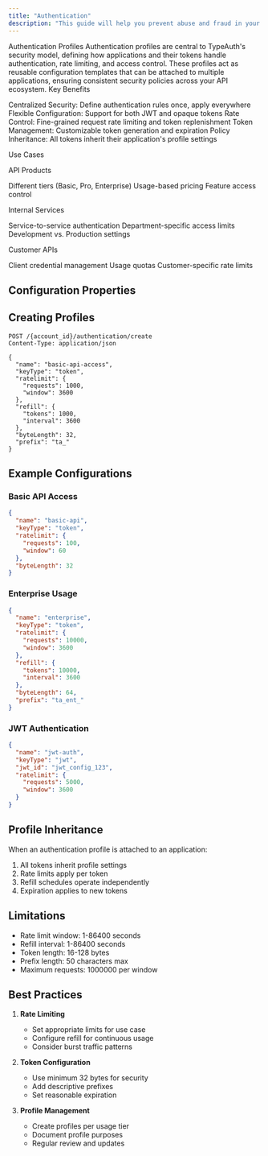 ```yaml
---
title: "Authentication"
description: "This guide will help you prevent abuse and fraud in your application"
---
```



Authentication Profiles
Authentication profiles are central to TypeAuth's security model, defining how applications and their tokens handle authentication, rate limiting, and access control. These profiles act as reusable configuration templates that can be attached to multiple applications, ensuring consistent security policies across your API ecosystem.
Key Benefits

Centralized Security: Define authentication rules once, apply everywhere
Flexible Configuration: Support for both JWT and opaque tokens
Rate Control: Fine-grained request rate limiting and token replenishment
Token Management: Customizable token generation and expiration
Policy Inheritance: All tokens inherit their application's profile settings

Use Cases

API Products

Different tiers (Basic, Pro, Enterprise)
Usage-based pricing
Feature access control


Internal Services

Service-to-service authentication
Department-specific access limits
Development vs. Production settings


Customer APIs

Client credential management
Usage quotas
Customer-specific rate limits

## Configuration Properties


## Creating Profiles

```http
POST /{account_id}/authentication/create
Content-Type: application/json

{
  "name": "basic-api-access",
  "keyType": "token",
  "ratelimit": {
    "requests": 1000,
    "window": 3600
  },
  "refill": {
    "tokens": 1000,
    "interval": 3600
  },
  "byteLength": 32,
  "prefix": "ta_"
}
```

## Example Configurations

### Basic API Access
```json
{
  "name": "basic-api",
  "keyType": "token",
  "ratelimit": {
    "requests": 100,
    "window": 60
  },
  "byteLength": 32
}
```

### Enterprise Usage
```json
{
  "name": "enterprise",
  "keyType": "token",
  "ratelimit": {
    "requests": 10000,
    "window": 3600
  },
  "refill": {
    "tokens": 10000,
    "interval": 3600
  },
  "byteLength": 64,
  "prefix": "ta_ent_"
}
```

### JWT Authentication
```json
{
  "name": "jwt-auth",
  "keyType": "jwt",
  "jwt_id": "jwt_config_123",
  "ratelimit": {
    "requests": 5000,
    "window": 3600
  }
}
```

## Profile Inheritance

When an authentication profile is attached to an application:
1. All tokens inherit profile settings
2. Rate limits apply per token
3. Refill schedules operate independently
4. Expiration applies to new tokens

## Limitations

- Rate limit window: 1-86400 seconds
- Refill interval: 1-86400 seconds
- Token length: 16-128 bytes
- Prefix length: 50 characters max
- Maximum requests: 1000000 per window

## Best Practices

1. **Rate Limiting**
   - Set appropriate limits for use case
   - Configure refill for continuous usage
   - Consider burst traffic patterns

2. **Token Configuration**
   - Use minimum 32 bytes for security
   - Add descriptive prefixes
   - Set reasonable expiration

3. **Profile Management**
   - Create profiles per usage tier
   - Document profile purposes
   - Regular review and updates